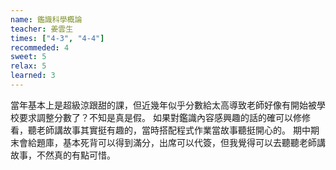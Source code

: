 ```yaml
---
name: 鑑識科學概論
teacher: 姜雲生
times: ["4-3", "4-4"]
recommeded: 4
sweet: 5
relax: 5
learned: 3
---
```

當年基本上是超級涼跟甜的課，但近幾年似乎分數給太高導致老師好像有開始被學校要求調整分數了？不知是真是假。
如果對鑑識內容感興趣的話的確可以修修看，聽老師講故事其實挺有趣的，當時搭配程式作業當故事聽挺開心的。
期中期末會給題庫，基本死背可以得到滿分，出席可以代簽，但我覺得可以去聽聽老師講故事，不然真的有點可惜。
